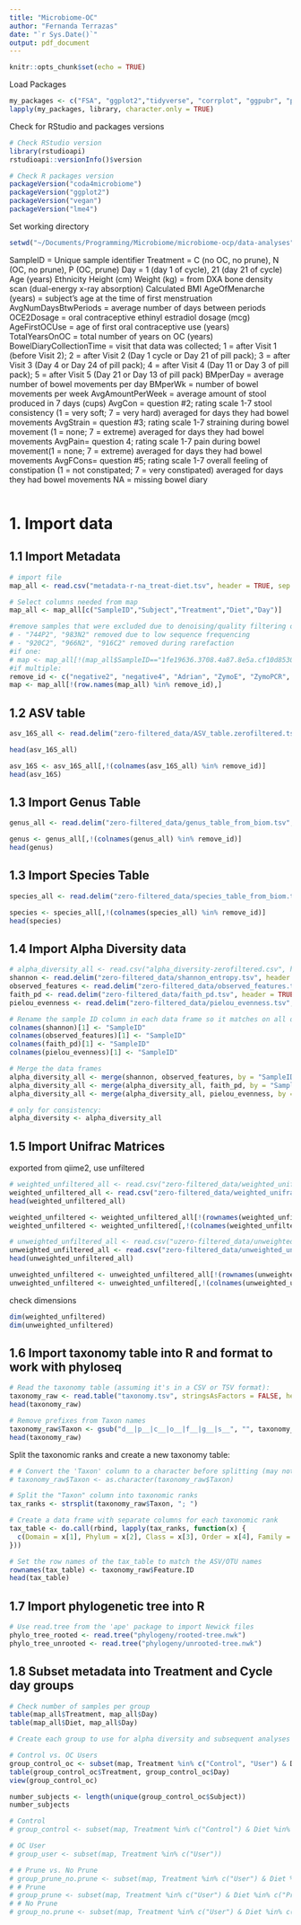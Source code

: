```yaml
---
title: "Microbiome-OC"
author: "Fernanda Terrazas"
date: "`r Sys.Date()`"
output: pdf_document
---
```

```r
knitr::opts_chunk$set(echo = TRUE)

```
Load Packages
```r
my_packages <- c("FSA", "ggplot2","tidyverse", "corrplot", "ggpubr", "psych","vegan", "nlme", "metap", "caTools", "randomForest", "ROCR", "car", "ape", "tidyr","gridExtra", "lme4") ## "phyloseq"
lapply(my_packages, library, character.only = TRUE)

```
Check for RStudio and packages versions
```r
# Check RStudio version
library(rstudioapi)
rstudioapi::versionInfo()$version

# Check R packages version
packageVersion("coda4microbiome")
packageVersion("ggplot2")
packageVersion("vegan")
packageVersion("lme4")

```
Set working directory
```r
setwd("~/Documents/Programming/Microbiome/microbiome-ocp/data-analyses")

```
SampleID = Unique sample identifier
Treatment = C (no OC, no prune), N (OC, no prune), P (OC, prune)
Day = 1 (day 1 of cycle), 21 (day 21 of cycle)
Age (years)
Ethnicity
Height (cm)
Weight (kg) = from DXA bone density scan (dual-energy x-ray absorption)
Calculated BMI 
AgeOfMenarche (years) = subject's age at the time of first menstruation
AvgNumDaysBtwPeriods = average number of days between periods
OCE2Dosage = oral contraceptive ethinyl estradiol dosage (mcg)
AgeFirstOCUse = age of first oral contraceptive use (years)
TotalYearsOnOC = total number of years on OC (years)
BowelDiaryCollectionTime = visit that data was collected; 1 = after Visit 1 (before Visit 2); 2 = after Visit 2 (Day 1 cycle or Day 21 of pill pack); 3 = after Visit 3 (Day 4 or Day 24 of pill pack); 4 =  after Visit 4 (Day 11 or Day 3 of pill pack); 5 = after Visit 5 (Day 21 or Day 13 of pill pack)
BMperDay = average number of bowel movements per day
BMperWk = number of bowel movements per week
AvgAmountPerWeek = average amount of stool produced in 7 days (cups)
AvgCon =  question #2; rating scale 1-7 stool consistency (1 = very soft; 7 = very hard) averaged for days they had bowel movements
AvgStrain = question #3; rating scale 1-7 straining during bowel movement (1 = none; 7 = extreme) averaged for days they had bowel movements
AvgPain= question 4; rating scale 1-7 pain during bowel movement(1 = none; 7 = extreme) averaged for days they had bowel movements 
AvgFCons= question #5; rating scale 1-7 overall feeling of constipation (1 = not constipated; 7 = very constipated) averaged for days they had bowel movements
NA = missing bowel diary

```r

```
# 1. Import data
## 1.1 Import Metadata
```r

# import file
map_all <- read.csv("metadata-r-na_treat-diet.tsv", header = TRUE, sep = "\t", row.names = 1) # N-Day1 combined with P-Day1

# Select columns needed from map
map_all <- map_all[c("SampleID","Subject","Treatment","Diet","Day")]

#remove samples that were excluded due to denoising/quality filtering or low sequence depth, as well as controls:
# - "744P2", "983N2" removed due to low sequence frequencing
# - "920C2", "966N2", "916C2" removed during rarefaction
#if one:
# map <- map_all[!(map_all$SampleID=="1fe19636.3708.4a87.8e5a.cf10d8530d4e"),]
#if multiple:
remove_id <- c("negative2", "negative4", "Adrian", "ZymoE", "ZymoPCR", "920C2", "966N2", "916C2", "744P2","983N2")
map <- map_all[!(row.names(map_all) %in% remove_id),]

```
## 1.2 ASV table
```r
asv_16S_all <- read.delim("zero-filtered_data/ASV_table.zerofiltered.tsv", header = TRUE, row.names = 1, check.names = F)

head(asv_16S_all)

asv_16S <- asv_16S_all[,!(colnames(asv_16S_all) %in% remove_id)]
head(asv_16S)

```
## 1.3 Import Genus Table
```r
genus_all <- read.delim("zero-filtered_data/genus_table_from_biom.tsv", header = TRUE, row.names = 1, check.names = F)

genus <- genus_all[,!(colnames(genus_all) %in% remove_id)]
head(genus)

```
## 1.3 Import Species Table
```r
species_all <- read.delim("zero-filtered_data/species_table_from_biom.tsv", header = TRUE, row.names = 1, check.names = F)

species <- species_all[,!(colnames(species_all) %in% remove_id)]
head(species)

```
## 1.4 Import Alpha Diversity data
```r
# alpha_diversity_all <- read.csv("alpha_diversity-zerofiltered.csv", header = TRUE)
shannon <- read.delim("zero-filtered_data/shannon_entropy.tsv", header = TRUE)
observed_features <- read.delim("zero-filtered_data/observed_features.tsv", header = TRUE)
faith_pd <- read.delim("zero-filtered_data/faith_pd.tsv", header = TRUE)
pielou_evenness <- read.delim("zero-filtered_data/pielou_evenness.tsv", header = TRUE)

# Rename the sample ID column in each data frame so it matches on all data frames
colnames(shannon)[1] <- "SampleID"
colnames(observed_features)[1] <- "SampleID"
colnames(faith_pd)[1] <- "SampleID"
colnames(pielou_evenness)[1] <- "SampleID"

# Merge the data frames
alpha_diversity_all <- merge(shannon, observed_features, by = "SampleID")
alpha_diversity_all <- merge(alpha_diversity_all, faith_pd, by = "SampleID")
alpha_diversity_all <- merge(alpha_diversity_all, pielou_evenness, by = "SampleID")

# only for consistency:
alpha_diversity <- alpha_diversity_all

```
## 1.5 Import Unifrac Matrices
exported from qiime2, use unfiltered
```r
# weighted_unfiltered_all <- read.csv("zero-filtered_data/weighted_unifrac_distance_matrix.tsv", header = TRUE, row.names = 1, sep = "\t", check.names = F)
weighted_unfiltered_all <- read.csv("zero-filtered_data/weighted_unifrac_distance_matrix.tsv", header = TRUE, row.names = 1, sep = "\t", check.names = F)
head(weighted_unfiltered_all)

weighted_unfiltered <- weighted_unfiltered_all[!(rownames(weighted_unfiltered_all) %in% remove_id),]
weighted_unfiltered <- weighted_unfiltered[,!(colnames(weighted_unfiltered) %in% remove_id)]

```

```r
# unweighted_unfiltered_all <- read.csv("uzero-filtered_data/unweighted_unifrac_distance_matrix.tsv", header = TRUE, row.names = 1, sep = "\t", check.names = F)
unweighted_unfiltered_all <- read.csv("zero-filtered_data/unweighted_unifrac_distance_matrix.tsv", header = TRUE, row.names = 1, sep = "\t", check.names = F)
head(unweighted_unfiltered_all)

unweighted_unfiltered <- unweighted_unfiltered_all[!(rownames(unweighted_unfiltered_all) %in% remove_id),]
unweighted_unfiltered <- unweighted_unfiltered[,!(colnames(unweighted_unfiltered) %in% remove_id)]

```
check dimensions
```r
dim(weighted_unfiltered)
dim(unweighted_unfiltered)

```
## 1.6 Import taxonomy table into R and format to work with phyloseq
```r
# Read the taxonomy table (assuming it's in a CSV or TSV format):
taxonomy_raw <- read.table("taxonomy.tsv", stringsAsFactors = FALSE, header = TRUE, sep = "\t")
head(taxonomy_raw)

# Remove prefixes from Taxon names
taxonomy_raw$Taxon <- gsub("d__|p__|c__|o__|f__|g__|s__", "", taxonomy_raw$Taxon)
head(taxonomy_raw)

```
Split the taxonomic ranks and create a new taxonomy table:
```r
# # Convert the 'Taxon' column to a character before splitting (may not need to do this)
# taxonomy_raw$Taxon <- as.character(taxonomy_raw$Taxon)

# Split the "Taxon" column into taxonomic ranks
tax_ranks <- strsplit(taxonomy_raw$Taxon, "; ")

# Create a data frame with separate columns for each taxonomic rank
tax_table <- do.call(rbind, lapply(tax_ranks, function(x) {
  c(Domain = x[1], Phylum = x[2], Class = x[3], Order = x[4], Family = x[5], Genus = x[6], Species = x[7])
}))

# Set the row names of the tax_table to match the ASV/OTU names
rownames(tax_table) <- taxonomy_raw$Feature.ID
head(tax_table)

```
## 1.7 Import phylogenetic tree into R
```r
# Use read.tree from the 'ape' package to import Newick files
phylo_tree_rooted <- read.tree("phylogeny/rooted-tree.nwk")
phylo_tree_unrooted <- read.tree("phylogeny/unrooted-tree.nwk")

```
## 1.8 Subset metadata into Treatment and Cycle day groups
```r
# Check number of samples per group
table(map_all$Treatment, map_all$Day)
table(map_all$Diet, map_all$Day)

# Create each group to use for alpha diversity and subsequent analyses

# Control vs. OC Users
group_control_oc <- subset(map, Treatment %in% c("Control", "User") & Diet %in% c("No Prune"))
table(group_control_oc$Treatment, group_control_oc$Day)
view(group_control_oc)

number_subjects <- length(unique(group_control_oc$Subject))
number_subjects

# Control
# group_control <- subset(map, Treatment %in% c("Control") & Diet %in% c("No Prune"))

# OC User
# group_user <- subset(map, Treatment %in% c("User"))

# # Prune vs. No Prune
# group_prune_no.prune <- subset(map, Treatment %in% c("User") & Diet %in% c("Prune", "No Prune"))
# # Prune
# group_prune <- subset(map, Treatment %in% c("User") & Diet %in% c("Prune"))
# # No Prune
# group_no.prune <- subset(map, Treatment %in% c("User") & Diet %in% c("No Prune"))

```
